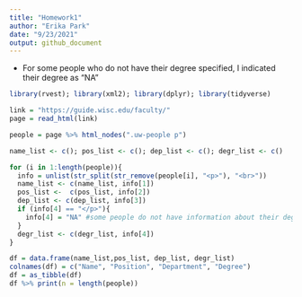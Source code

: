 ```yaml
---
title: "Homework1"
author: "Erika Park"
date: "9/23/2021"
output: github_document
---
```


* For some people who do not have their degree specified, I indicated their degree as "NA" 

```r
library(rvest); library(xml2); library(dplyr); library(tidyverse)

link = "https://guide.wisc.edu/faculty/"
page = read_html(link) 

people = page %>% html_nodes(".uw-people p") 

name_list <- c(); pos_list <- c(); dep_list <- c(); degr_list <- c()

for (i in 1:length(people)){
  info = unlist(str_split(str_remove(people[i], "<p>"), "<br>"))
  name_list <- c(name_list, info[1])
  pos_list <-  c(pos_list, info[2]) 
  dep_list <- c(dep_list, info[3])
  if (info[4] == "</p>"){
    info[4] = "NA" #some people do not have information about their degrees
  }
  degr_list <- c(degr_list, info[4])
}

df = data.frame(name_list,pos_list, dep_list, degr_list)
colnames(df) = c("Name", "Position", "Department", "Degree")
df = as_tibble(df)
df %>% print(n = length(people))
```


